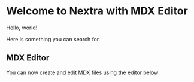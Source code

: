 
# Welcome to Nextra with MDX Editor

Hello, world!

Here is something you can search for.

## MDX Editor

You can now create and edit MDX files using the editor below:

<MDXEditorWrapper />
